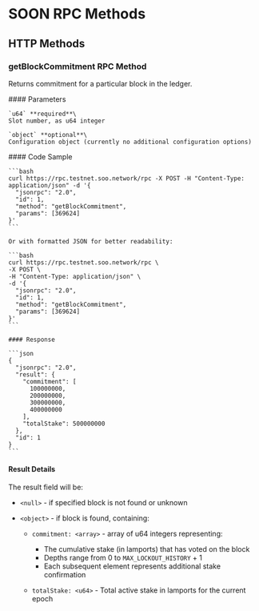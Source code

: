 # SOON RPC Methods

## HTTP Methods

### getBlockCommitment RPC Method

Returns commitment for a particular block in the ledger.

<div className="grid grid-cols-2 gap-1 mt-2">
  <div className="col-span-1">
    #### Parameters

    `u64` **required**\
    Slot number, as u64 integer

    `object` **optional**\
    Configuration object (currently no additional configuration options)
  </div>

  <div className="col-span-1">
    #### Code Sample

    ```bash
    curl https://rpc.testnet.soo.network/rpc -X POST -H "Content-Type: application/json" -d '{
      "jsonrpc": "2.0",
      "id": 1,
      "method": "getBlockCommitment",
      "params": [369624]
    }'
    ```

    Or with formatted JSON for better readability:

    ```bash
    curl https://rpc.testnet.soo.network/rpc \
    -X POST \
    -H "Content-Type: application/json" \
    -d '{
      "jsonrpc": "2.0",
      "id": 1,
      "method": "getBlockCommitment",
      "params": [369624]
    }'
    ```

    #### Response

    ```json
    {
      "jsonrpc": "2.0",
      "result": {
        "commitment": [
          100000000,
          200000000,
          300000000,
          400000000
        ],
        "totalStake": 500000000
      },
      "id": 1
    }
    ```
  </div>
</div>

#### Result Details

The result field will be:

* `<null>` - if specified block is not found or unknown

* `<object>` - if block is found, containing:

  * `commitment: <array>` - array of u64 integers representing:
    * The cumulative stake (in lamports) that has voted on the block
    * Depths range from 0 to `MAX_LOCKOUT_HISTORY` + 1
    * Each subsequent element represents additional stake confirmation

  * `totalStake: <u64>` - Total active stake in lamports for the current epoch